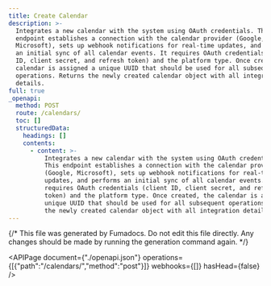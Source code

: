 ```yaml
---
title: Create Calendar
description: >-
  Integrates a new calendar with the system using OAuth credentials. This
  endpoint establishes a connection with the calendar provider (Google,
  Microsoft), sets up webhook notifications for real-time updates, and performs
  an initial sync of all calendar events. It requires OAuth credentials (client
  ID, client secret, and refresh token) and the platform type. Once created, the
  calendar is assigned a unique UUID that should be used for all subsequent
  operations. Returns the newly created calendar object with all integration
  details.
full: true
_openapi:
  method: POST
  route: /calendars/
  toc: []
  structuredData:
    headings: []
    contents:
      - content: >-
          Integrates a new calendar with the system using OAuth credentials.
          This endpoint establishes a connection with the calendar provider
          (Google, Microsoft), sets up webhook notifications for real-time
          updates, and performs an initial sync of all calendar events. It
          requires OAuth credentials (client ID, client secret, and refresh
          token) and the platform type. Once created, the calendar is assigned a
          unique UUID that should be used for all subsequent operations. Returns
          the newly created calendar object with all integration details.
---
```


{/* This file was generated by Fumadocs.
Do not edit this file directly. Any changes should be made by running the generation command again. */}

<APIPage document={"./openapi.json"} operations={[{"path":"/calendars/","method":"post"}]} webhooks={[]} hasHead={false} />